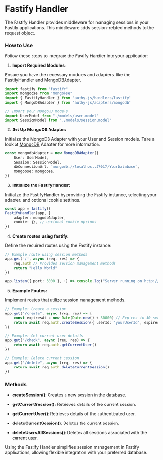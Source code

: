 # Fastify Handler

The Fastify Handler provides middleware for managing sessions in your Fastify applications. This middleware adds session-related methods to the request object.

### How to Use

Follow these steps to integrate the Fastify Handler into your application:

1. **Import Required Modules:**

Ensure you have the necessary modules and adapters, like the FastifyHandler and MongoDBAdapter.

```ts copy filename="index.ts"
import fastify from "fastify"
import mongoose from "mongoose"
import { FastifyHandler } from "authy-js/handlers/fastify"
import { MongoDBAdapter } from "authy-js/adapters/mongodb"

// Import your MongoDB models
import UserModel from "./models/user.model"
import SessionModel from "./models/session.model"
```

2. **Set Up MongoDB Adapter:**

Initialize the MongoDB Adapter with your User and Session models. Take a look at [MongoDB](/adapters/mongodb) Adapter for more information.

```ts copy filename="index.ts"
const mongodbAdapter = new MongoDBAdapter({
    User: UserModel,
    Session: SessionModel,
    dbConnectionUrl: "mongodb://localhost:27017/YourDatabase",
    mongoose: mongoose,
})
```

3. **Initialize the FastifyHandler:**

Initialize the FastifyHandler by providing the Fastify instance, selecting your adapter, and optional cookie settings.

```ts copy filename="index.ts"
const app = fastify()
FastifyHandler(app, {
    adapter: mongodbAdapter,
    cookie: {}, // Optional cookie options
})
```

4. **Create routes using fastify:**

Define the required routes using the Fastify instance:

```ts copy filename="index.ts"
// Example route using session methods
app.get("/", async (req, res) => {
    req.auth // Provides session management methods
    return "Hello World"
})

app.listen({ port: 3000 }, () => console.log("Server running on http://localhost:3000"))
```

5. **Example Routes:**

Implement routes that utilize session management methods.

```ts copy filename="index.ts"
// Example: Create a session
app.get("/create", async (req, res) => {
    const expiresAt = new Date(Date.now() + 30000) // Expires in 30 seconds
    return await req.auth.createSession({ userId: "yourUserId", expiresAt })
})

// Example: Get current user details
app.get("/check", async (req, res) => {
    return await req.auth.getCurrentUser()
})

// Example: Delete current session
app.get("/delete", async (req, res) => {
    return await req.auth.deleteCurrentSession()
})
```

### Methods

-   **createSession()**: Creates a new session in the database.

-   **getCurrentSession()**: Retrieves details of the current session.

-   **getCurrentUser()**: Retrieves details of the authenticated user.

-   **deleteCurrentSession()**: Deletes the current session.

-   **deleteUsersAllSessions()**: Deletes all sessions associated with the current user.

Using the Fastify Handler simplifies session management in Fastify applications, allowing flexible integration with your preferred database.
